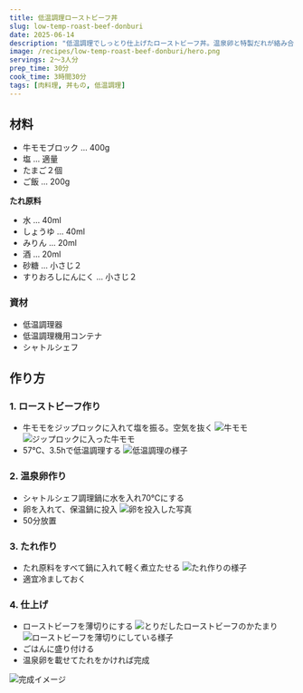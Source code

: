 ```yaml
---
title: 低温調理ローストビーフ丼
slug: low-temp-roast-beef-donburi
date: 2025-06-14
description: "低温調理でしっとり仕上げたローストビーフ丼。温泉卵と特製だれが絡み合う贅沢な一品。おうちで簡単ごちそう気分。"
image: /recipes/low-temp-roast-beef-donburi/hero.png
servings: 2〜3人分
prep_time: 30分
cook_time: 3時間30分
tags: [肉料理, 丼もの, 低温調理]
---
```


## 材料
- 牛モモブロック ... 400g
- 塩 ... 適量
- たまご２個
- ご飯 ... 200g

**たれ原料**
- 水 ... 40ml
- しょうゆ ... 40ml
- みりん ... 20ml
- 酒 ... 20ml
- 砂糖 ... 小さじ２
- すりおろしにんにく ... 小さじ２

### 資材
- 低温調理器
- 低温調理機用コンテナ
- シャトルシェフ

## 作り方

### 1. **ローストビーフ作り**
- 牛モモをジップロックに入れて塩を振る。空気を抜く
![牛モモ](/recipes/low-temp-roast-beef-donburi/step1.png)
![ジップロックに入った牛モモ](/recipes/low-temp-roast-beef-donburi/step2.png)
- 57℃、3.5hで低温調理する
![低温調理の様子](/recipes/low-temp-roast-beef-donburi/step3.png)

### 2. **温泉卵作り**
- シャトルシェフ調理鍋に水を入れ70℃にする
- 卵を入れて、保温鍋に投入
![卵を投入した写真](/recipes/low-temp-roast-beef-donburi/step4.png)   
- 50分放置

### 3. **たれ作り**
- たれ原料をすべて鍋に入れて軽く煮立たせる
![たれ作りの様子](/recipes/low-temp-roast-beef-donburi/step5.png)   
- 適宜冷ましておく

### 4. **仕上げ**
- ローストビーフを薄切りにする
![とりだしたローストビーフのかたまり](/recipes/low-temp-roast-beef-donburi/step6.png)
![ローストビーフを薄切りにしている様子](/recipes/low-temp-roast-beef-donburi/step7.png)
- ごはんに盛り付ける
- 温泉卵を載せてたれをかければ完成

![完成イメージ](/recipes/low-temp-roast-beef-donburi/hero.png)
